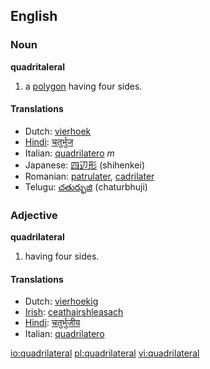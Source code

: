 ==English==

===Noun===
'''quadritaleral'''
# a [[polygon]] having four sides.

====Translations====
*Dutch: [[vierhoek]]
*[[Hindi]]: [[चतुर्भुज]] 
*Italian: [[quadrilatero]] ''m''
*Japanese: [[四辺形]] (shihenkei)
*Romanian: [[patrulater]], [[cadrilater]]
*Telugu: [[చతుర్భుజి]] (chaturbhuji)

===Adjective===
'''quadrilateral'''
# having four sides.

====Translations====
*Dutch: [[vierhoekig]]
*[[Irish]]: [[ceathairshleasach]]
*[[Hindi]]: [[चतुर्भुजीय]]
*Italian: [[quadrilatero]]

[[io:quadrilateral]]
[[pl:quadrilateral]]
[[vi:quadrilateral]]